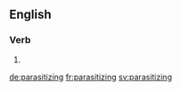 ==English==

===Verb===
{{head|en|present participle}}

# {{present participle of|parasitize|lang=en|nocat=1}}

[[de:parasitizing]]
[[fr:parasitizing]]
[[sv:parasitizing]]